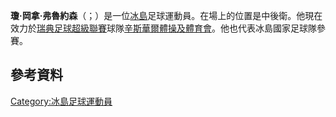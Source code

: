 '''瓊·岡拿·弗魯約森'''（{{lang-is|Jón Guðni Fjóluson}}；{{bd|1989年|4月10日}}）是一位[[冰島|冰島]]足球運動員。在場上的位置是中後衛。他現在效力於[[瑞典足球超級聯賽|瑞典足球超級聯賽]]球隊[[辛斯華爾體操及體育會|辛斯華爾體操及體育會]]。他也代表冰島國家足球隊參賽。
==參考資料==
{{Reflist}}

{{DEFAULTSORT: Fjóluson, Jon}}
[[Category:冰島足球運動員|Category:冰島足球運動員]]